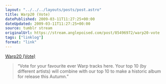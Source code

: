```yaml
---
layout: "../../../layouts/posts/post.astro"
title: Warp20 (Vote)
datePublished: 2009-03-11T11:27:25+00:00
dateUpdated: 2009-03-11T11:27:25+00:00
source: tumblr stream
originalUrl: https://stream.anglepoised.com/post/85496972/warp20-vote
tags: ["linklog"]
format: "link"
---
```


[Warp20 (Vote)][1]

> &ldquo;Vote for your favourite ever Warp tracks here. Your top 10 (by different artists) will combine with our top 10 to make a historic album for release this Autumn.&rdquo;

[1]: http://www.warp20.net/
